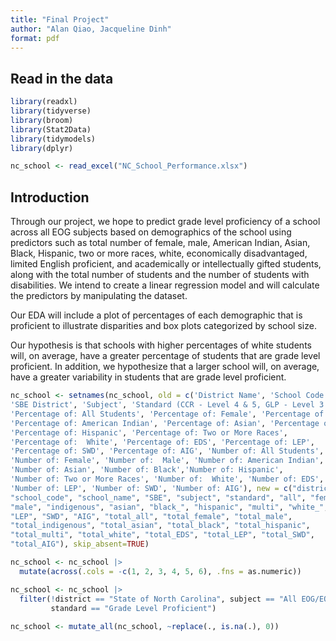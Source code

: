 ```yaml
---
title: "Final Project"
author: "Alan Qiao, Jacqueline Dinh"
format: pdf
---
```


## Read in the data

```r
library(readxl)
library(tidyverse)
library(broom)
library(Stat2Data)
library(tidymodels)
library(dplyr)
```

```r

nc_school <- read_excel("NC_School_Performance.xlsx")
```

## Introduction

Through our project, we hope to predict grade level proficiency of a school across all EOG subjects based on demographics of the school using predictors such as total number of female, male, American Indian, Asian, Black, Hispanic, two or more races, white, economically disadvantaged, limited English proficient, and academically or intellectually gifted students, along with the total number of students and the number of students with disabilities. We intend to create a linear regression model and will calculate the predictors by manipulating the dataset.

Our EDA will include a plot of percentages of each demographic that is proficient to illustrate disparities and box plots categorized by school size.

Our hypothesis is that schools with higher percentages of white students will, on average, have a greater percentage of students that are grade level proficient. In addition, we hypothesize that a larger school will, on average, have a greater variability in students that are grade level proficient.

```r

nc_school <- setnames(nc_school, old = c('District Name', 'School Code', 'School Name', 
'SBE District', 'Subject', 'Standard (CCR - Level 4 & 5, GLP - Level 3 & Above)',
'Percentage of: All Students', 'Percentage of: Female', 'Percentage of:  Male', 
'Percentage of: American Indian', 'Percentage of: Asian', 'Percentage of: Black',
'Percentage of: Hispanic', 'Percentage of: Two or More Races', 
'Percentage of:  White', 'Percentage of: EDS', 'Percentage of: LEP', 
'Percentage of: SWD', 'Percentage of: AIG', 'Number of: All Students', 
'Number of: Female', 'Number of:  Male', 'Number of: American Indian', 
'Number of: Asian', 'Number of: Black','Number of: Hispanic', 
'Number of: Two or More Races', 'Number of:  White', 'Number of: EDS', 
'Number of: LEP', 'Number of: SWD', 'Number of: AIG'), new = c("district", 
"school_code", "school_name", "SBE", "subject", "standard", "all", "female", 
"male", "indigenous", "asian", "black_", "hispanic", "multi", "white_", "EDS", 
"LEP", "SWD", "AIG", "total_all", "total_female", "total_male", 
"total_indigenous", "total_asian", "total_black", "total_hispanic", 
"total_multi", "total_white", "total_EDS", "total_LEP", "total_SWD", 
"total_AIG"), skip_absent=TRUE)

nc_school <- nc_school |> 
  mutate(across(.cols = -c(1, 2, 3, 4, 5, 6), .fns = as.numeric))

nc_school <- nc_school |>
  filter(!district == "State of North Carolina", subject == "All EOG/EOC Subjects",
         standard == "Grade Level Proficient")
  
nc_school <- mutate_all(nc_school, ~replace(., is.na(.), 0))
```